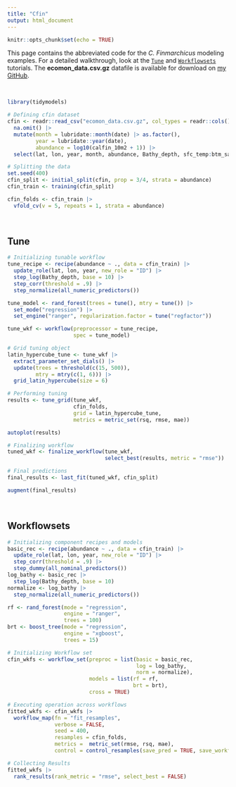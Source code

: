 ```yaml
---
title: "Cfin"
output: html_document
---
```


```r
knitr::opts_chunk$set(echo = TRUE)
```

This page contains the abbreviated code for the *C. Finmarchicus* modeling examples. For a detailed walkthrough, look at the [`Tune`](Tune.html) and [`Workflowsets`](Workflowsets.html) tutorials. The **ecomon_data.csv.gz** datafile is available for download on [my GitHub](https://github.com/oj713/tidymodels). 

<br>

```r
library(tidymodels)

# Defining cfin dataset
cfin <- readr::read_csv("ecomon_data.csv.gz", col_types = readr::cols()) |>
  na.omit() |>
  mutate(month = lubridate::month(date) |> as.factor(),
         year = lubridate::year(date),
         abundance = log10(calfin_10m2 + 1)) |>
  select(lat, lon, year, month, abundance, Bathy_depth, sfc_temp:btm_salt)

# Splitting the data
set.seed(400)
cfin_split <- initial_split(cfin, prop = 3/4, strata = abundance)
cfin_train <- training(cfin_split)

cfin_folds <- cfin_train |>
  vfold_cv(v = 5, repeats = 1, strata = abundance)
```

<br>

## Tune ##

```r
# Initializing tunable workflow
tune_recipe <- recipe(abundance ~ ., data = cfin_train) |>
  update_role(lat, lon, year, new_role = "ID") |>
  step_log(Bathy_depth, base = 10) |>
  step_corr(threshold = .9) |>
  step_normalize(all_numeric_predictors())

tune_model <- rand_forest(trees = tune(), mtry = tune()) |>
  set_mode("regression") |>
  set_engine("ranger", regularization.factor = tune("regfactor"))

tune_wkf <- workflow(preprocessor = tune_recipe, 
                     spec = tune_model)

# Grid tuning object
latin_hypercube_tune <- tune_wkf |>
  extract_parameter_set_dials() |>
  update(trees = threshold(c(15, 500)),
         mtry = mtry(c(1, 6))) |>
  grid_latin_hypercube(size = 6)

# Performing tuning
results <- tune_grid(tune_wkf, 
                     cfin_folds, 
                     grid = latin_hypercube_tune,
                     metrics = metric_set(rsq, rmse, mae))

autoplot(results)

# Finalizing workflow
tuned_wkf <- finalize_workflow(tune_wkf, 
                               select_best(results, metric = "rmse"))

# Final predictions 
final_results <- last_fit(tuned_wkf, cfin_split)

augment(final_results)
```

<br>

## Workflowsets ##

```r
# Initializing component recipes and models
basic_rec <- recipe(abundance ~ ., data = cfin_train) |>
  update_role(lat, lon, year, new_role = "ID") |>
  step_corr(threshold = .9) |>
  step_dummy(all_nominal_predictors())
log_bathy <- basic_rec |>
  step_log(Bathy_depth, base = 10)
normalize <- log_bathy |>
  step_normalize(all_numeric_predictors())

rf <- rand_forest(mode = "regression", 
                  engine = "ranger", 
                  trees = 100)
brt <- boost_tree(mode = "regression", 
                  engine = "xgboost",
                  trees = 15)

# Initializing Workflow set
cfin_wkfs <- workflow_set(preproc = list(basic = basic_rec, 
                                         log = log_bathy, 
                                         norm = normalize), 
                          models = list(rf = rf, 
                                        brt = brt),
                          cross = TRUE)

# Executing operation across workflows
fitted_wkfs <- cfin_wkfs |>
  workflow_map(fn = "fit_resamples",
               verbose = FALSE, 
               seed = 400, 
               resamples = cfin_folds, 
               metrics =  metric_set(rmse, rsq, mae),
               control = control_resamples(save_pred = TRUE, save_workflow = TRUE))

# Collecting Results
fitted_wkfs |>
  rank_results(rank_metric = "rmse", select_best = FALSE)
```
